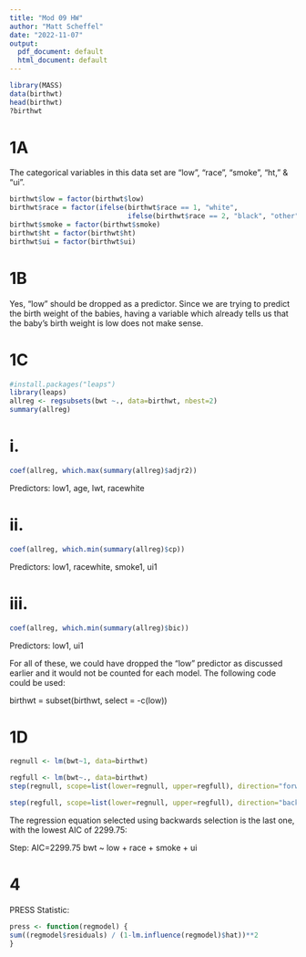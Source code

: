 ```yaml
---
title: "Mod 09 HW"
author: "Matt Scheffel"
date: "2022-11-07"
output:
  pdf_document: default
  html_document: default
---
```


```r
library(MASS)
data(birthwt)
head(birthwt)
?birthwt
```
# 1A

The categorical variables in this data set are "low", "race", "smoke", "ht," & "ui".

```r
birthwt$low = factor(birthwt$low)
birthwt$race = factor(ifelse(birthwt$race == 1, "white", 
                             ifelse(birthwt$race == 2, "black", "other")))
birthwt$smoke = factor(birthwt$smoke)
birthwt$ht = factor(birthwt$ht)
birthwt$ui = factor(birthwt$ui)
```


# 1B

Yes, "low" should be dropped as a predictor. Since we are trying to predict the birth weight of the babies, having a variable which already tells us that the baby's birth weight is low does not make sense.

# 1C
```r
#install.packages("leaps")
library(leaps)
allreg <- regsubsets(bwt ~., data=birthwt, nbest=2)
summary(allreg)

```

# i. 

```r
coef(allreg, which.max(summary(allreg)$adjr2))
```

Predictors: low1, age, lwt, racewhite

# ii.

```r
coef(allreg, which.min(summary(allreg)$cp))
```

Predictors: low1, racewhite, smoke1, ui1

# iii.

```r
coef(allreg, which.min(summary(allreg)$bic))
```

Predictors: low1, ui1

For all of these, we could have dropped the "low" predictor as discussed earlier and it would not be counted for each model. The following code could be used:

birthwt = subset(birthwt, select = -c(low))

# 1D

```r
regnull <- lm(bwt~1, data=birthwt)

regfull <- lm(bwt~., data=birthwt)
step(regnull, scope=list(lower=regnull, upper=regfull), direction="forward")

step(regfull, scope=list(lower=regnull, upper=regfull), direction="backward")
```

The regression equation selected using backwards selection is the last one, with the lowest AIC of 2299.75:

Step:  AIC=2299.75
bwt ~ low + race + smoke + ui

# 4

PRESS Statistic:

```r
press <- function(regmodel) {
sum((regmodel$residuals) / (1-lm.influence(regmodel)$hat))**2
}
```

